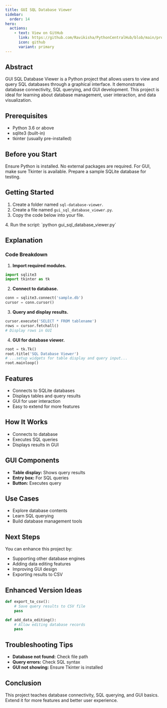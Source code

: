 ```yaml
---
title: GUI SQL Database Viewer
sidebar:
  order: 14
hero:
  actions:
    - text: View on GitHub
      link: https://github.com/Ravikisha/PythonCentralHub/blob/main/projects/intermediate/gui_sql_database_viewer.py
      icon: github
      variant: primary
---
```


## Abstract
GUI SQL Database Viewer is a Python project that allows users to view and query SQL databases through a graphical interface. It demonstrates database connectivity, SQL querying, and GUI development. This project is ideal for learning about database management, user interaction, and data visualization.

## Prerequisites
- Python 3.6 or above
- sqlite3 (built-in)
- tkinter (usually pre-installed)

## Before you Start
Ensure Python is installed. No external packages are required. For GUI, make sure Tkinter is available. Prepare a sample SQLite database for testing.

## Getting Started
1. Create a folder named `sql-database-viewer`.
2. Create a file named `gui_sql_database_viewer.py`.
3. Copy the code below into your file.
<FileCode file="projects/intermediate/gui_sql_database_viewer.py" lang="python" title="GUI SQL Database Viewer" />
4. Run the script: `python gui_sql_database_viewer.py`

## Explanation

### Code Breakdown
1. **Import required modules.**
```python
import sqlite3
import tkinter as tk
```
2. **Connect to database.**
```python
conn = sqlite3.connect('sample.db')
cursor = conn.cursor()
```
3. **Query and display results.**
```python
cursor.execute('SELECT * FROM tablename')
rows = cursor.fetchall()
# Display rows in GUI
```
4. **GUI for database viewer.**
```python
root = tk.Tk()
root.title('SQL Database Viewer')
# ...setup widgets for table display and query input...
root.mainloop()
```

## Features
- Connects to SQLite databases
- Displays tables and query results
- GUI for user interaction
- Easy to extend for more features

## How It Works
- Connects to database
- Executes SQL queries
- Displays results in GUI

## GUI Components
- **Table display:** Shows query results
- **Entry box:** For SQL queries
- **Button:** Executes query

## Use Cases
- Explore database contents
- Learn SQL querying
- Build database management tools

## Next Steps
You can enhance this project by:
- Supporting other database engines
- Adding data editing features
- Improving GUI design
- Exporting results to CSV

## Enhanced Version Ideas
```python
def export_to_csv():
    # Save query results to CSV file
    pass

def add_data_editing():
    # Allow editing database records
    pass
```

## Troubleshooting Tips
- **Database not found:** Check file path
- **Query errors:** Check SQL syntax
- **GUI not showing:** Ensure Tkinter is installed

## Conclusion
This project teaches database connectivity, SQL querying, and GUI basics. Extend it for more features and better user experience.
